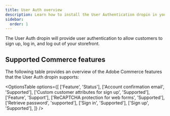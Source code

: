 ```yaml
---
title: User Auth overview
description: Learn how to install the User Authentication dropin in your site.
sidebar:
  order: 1
---
```



The User Auth dropin will provide user authentication to allow customers to sign up, log in, and log out of your storefront.

## Supported Commerce features

The following table provides an overview of the Adobe Commerce features that the User Auth dropin supports:

<OptionsTable
  options={[
    ['Feature', 'Status'],
    ['Account confirmation email', 'Supported'],
    ['Custom customer attributes for sign up', 'Supported'],
    ['Feature', 'Support'],
    ['ReCAPTCHA protection for web forms', 'Supported'],
    ['Retrieve password', 'supported'],
    ['Sign in', 'Supported'],
    ['Sign up', 'Supported'],
  ]}
/>